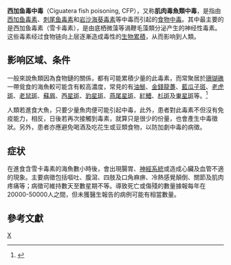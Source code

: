 {{noteTA
|T=zh-hans:西加鱼毒中毒;zh-hk:雪卡毒魚類中毒;
|1=zh-hans:西加鱼毒中毒;zh-hk:雪卡毒魚類中毒;
|2=zh-hans:西加鱼毒素（雪卡毒素）;zh-hk:雪卡毒素（西加魚毒素）;
|3=zh-hans:西加鱼毒素;zh-hk:雪卡毒素;
}}
{{CJK-New-Char|29EAC|ver=B}}
'''西加鱼毒中毒'''（Ciguatera fish poisoning, CFP），又称'''肌肉毒魚類中毒'''，是指由[[西加鱼毒素|西加鱼毒素]]、[[刺尾鱼毒素|刺尾鱼毒素]]和[[岩沙海葵毒素|岩沙海葵毒素]]等中毒而引起的[[食物中毒|食物中毒]]。其中最主要的是西加鱼毒素（雪卡毒素），是由底栖微藻等渦鞭毛藻類分泌产生的神经性毒素。这些毒素经过食物链向上层逐漸造成毒性的[[生物累積|生物累積]]，从而影响到人類。

==影响区域、条件==
一般來說魚類因為食物鏈的關係，都有可能累積少量的此毒素，而常聚居於[[珊瑚礁|珊瑚礁]]一帶覓食的海魚較可能含有較高濃度，常見的有[[油𩺬|油𩺬]]、[[金錢龍躉|金錢龍躉]]、[[藍瓜子斑|藍瓜子斑]]、[[老虎斑|老虎斑]]、[[老鼠斑|老鼠斑]]、[[蘇眉|蘇眉]]、[[西星斑|西星斑]]、[[豹星斑|豹星斑]]、[[燕尾星斑|燕尾星斑]]、[[紅鰽|紅鰽]]、[[杉斑|杉斑]]及[[東星斑|東星斑]]等。<ref>{{Cite web|title=進食珊瑚魚-慎防肌肉毒魚類中毒|publisher=香港特别行政區政府 食物安全中心|url=https://www.cfs.gov.hk/tc_chi/whatsnew/whatsnew_fsf/whatsnew_fsf_poison_fish.html|accessdate=2019-11-01|archive-date=2019-11-08|archive-url=https://web.archive.org/web/20191108090347/https://www.cfs.gov.hk/tc_chi/whatsnew/whatsnew_fsf/whatsnew_fsf_poison_fish.html|dead-url=no}}</ref>

人類若進食大魚，只要少量魚肉便可能引起中毒，此外，患者對此毒素不但沒有免疫能力，相反，日後若再次接觸到毒素，就算只是很少的份量，也會產生中毒徵狀。另外，患者亦應避免喝酒及吃花生或豆類食物，以防加劇中毒的病徵。

==症状==
在進食含雪卡毒素的海魚數小時後，會出現腸胃、[[神經系統|神經系統]]或造成心臟及血管不適的現象。主要病徵包括嘔吐、腹瀉、四肢及口角麻痹、冷熱感覺顛倒、關節及肌肉疼痛等；病徵可維持數天至數星期不等。導致死亡或傷殘的數量據報每年在20000-50000人之間，但未獲醫生報告的病例可能有相當數量。

== 參考文獻 ==
{{reflist}}

[[Category:食物中毒|X]]